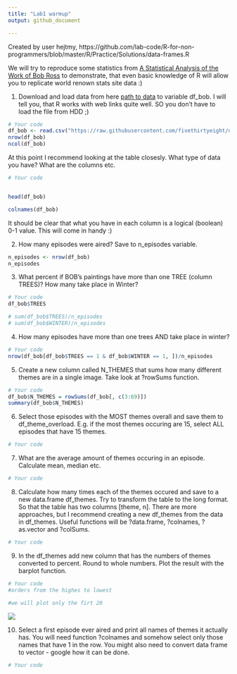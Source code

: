 ```yaml
---
title: "Lab1 warmup"
output: github_document

---
```

Created by user hejtmy, https://github.com/lab-code/R-for-non-programmers/blob/master/R/Practice/Solutions/data-frames.R


We will try to reproduce some statistics from [A Statistical Analysis of the Work of Bob Ross](https://fivethirtyeight.com/features/a-statistical-analysis-of-the-work-of-bob-ross/) to demonstrate, that even basic knowledge of R will allow you to replicate world renown stats site data :)

1. Download and load data from here [path to data](https://raw.githubusercontent.com/fivethirtyeight/data/master/bob-ross/elements-by-episode.csv) to variable df_bob. I will tell you, that R works with web links quite well. SO you don't have to load the file from HDD ;)
```r
# Your code
df_bob <- read.csv("https://raw.githubusercontent.com/fivethirtyeight/data/master/bob-ross/elements-by-episode.csv", header = T)
nrow(df_bob)
ncol(df_bob)
```

At this point I recommend looking at the table closesly. What type of data you have? What are the columns etc.

```r
# Your code


head(df_bob)

colnames(df_bob)
```

It should be clear that what you have in each column is a logical (boolean) 0-1 value. This will come in handy :)

2. How many episodes were aired? Save to n_episodes variable.
```r
n_episodes <- nrow(df_bob)
n_episodes
```

3. What percent if BOB's paintings have more than one TREE (column TREES)?  How many take place in Winter? 
```r
# Your code
df_bob$TREES

# sum(df_bob$TREES)/n_episodes
# sum(df_bob$WINTER)/n_episodes
```

4. How many episodes have more than one trees AND take place in winter?
```r
# Your code
nrow(df_bob[df_bob$TREES == 1 & df_bob$WINTER == 1, ])/n_episodes


```

5. Create a new column called N_THEMES that sums how many different themes are in a single image. Take look at ?rowSums function.
```r
# Your code
df_bob$N_THEMES = rowSums(df_bob[, c(3:69)])
summary(df_bob$N_THEMES)

```

6. Select those episodes with the MOST themes overall and save them to df_theme_overload. E.g. if the most themes occuring are 15, select ALL episodes that have 15 themes.
```r
# Your code


```


7. What are the average amount of themes occuring in an episode. Calculate mean, median etc.
```r
# Your code


```

8. Calculate how many times each of the themes occured and save to a new data.frame df_themes. Try to transform the table to the long format. So that the table has two columns [theme, n]. There are more approaches, but I recommend creating a new df_themes from the data in df_themes. Useful functions will be ?data.frame, ?colnames, ?as.vector and ?colSums.

```r
# Your code


```

9. In the df_themes add new column that has the numbers of themes converted to percent. Round to whole numbers. Plot the result with the barplot function.
```r
# Your code
#orders from the highes to lowest

#we will plot only the firt 20

```
![](https://raw.githubusercontent.com/lab-code/R-for-non-programmers/master/R/Practice/bob-fig.png)

10. Select a first episode ever aired and print all names of themes it actually has. You will need function ?colnames and somehow select only those names that have 1 in the row. You might also need to convert data frame to vector - google how it can be done.
```r
# Your code

```